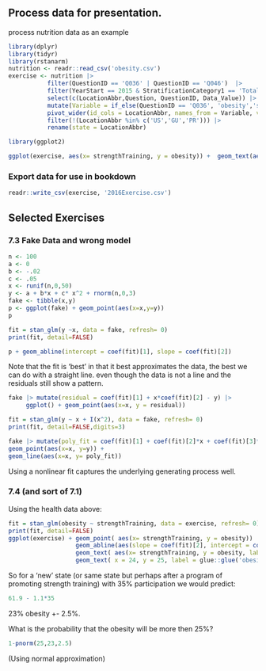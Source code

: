 ## Process data for presentation. 
process nutrition data as an example

```r
library(dplyr)
library(tidyr)
library(rstanarm)
nutrition <- readr::read_csv('obesity.csv')
exercise <- nutrition |>
           filter(QuestionID == 'Q036' | QuestionID == 'Q046')  |>
           filter(YearStart == 2015 & StratificationCategory1 == 'Total')  |>
           select(c(LocationAbbr,Question, QuestionID, Data_Value)) |>
           mutate(Variable = if_else(QuestionID == 'Q036', 'obesity','strengthTraining')) |>
           pivot_wider(id_cols = LocationAbbr, names_from = Variable, values_from = Data_Value) |> 
           filter(!(LocationAbbr %in% c('US','GU','PR'))) |>
           rename(state = LocationAbbr)

```

```r
library(ggplot2)

ggplot(exercise, aes(x= strengthTraining, y = obesity)) +  geom_text(aes(label= state))

```



### Export data for use in bookdown

```r
readr::write_csv(exercise, '2016Exercise.csv')
```


## Selected Exercises  

### 7.3 Fake Data and wrong model

```r
n <- 100
a <- 0
b <- -.02
c <- .05
x <- runif(n,0,50)
y <- a + b*x + c* x^2 + rnorm(n,0,3)
fake <- tibble(x,y)
p <- ggplot(fake) + geom_point(aes(x=x,y=y))
p
```
```r
fit = stan_glm(y ~x, data = fake, refresh= 0)
print(fit, detail=FALSE)
```
```r
p + geom_abline(intercept = coef(fit)[1], slope = coef(fit)[2])
```

Note that the fit is 'best' in that it best approximates the data, the best we can do with a straight line.   even though the data is not a line and the residuals still show a pattern.  

```r
fake |> mutate(residual = coef(fit)[1] + x*coef(fit)[2] - y) |>
     ggplot() + geom_point(aes(x=x, y = residual))
```

```r
fit = stan_glm(y ~ x + I(x^2), data = fake, refresh= 0)
print(fit, detail=FALSE,digits=3)
```

```r
fake |> mutate(poly_fit = coef(fit)[1] + coef(fit)[2]*x + coef(fit)[3]*x^2) |> ggplot() + 
geom_point(aes(x=x, y=y)) +
geom_line(aes(x=x, y= poly_fit))
```

Using a nonlinear fit captures the underlying  generating process well.


### 7.4 (and sort of 7.1)

Using the health data above:
```r
fit = stan_glm(obesity ~ strengthTraining, data = exercise, refresh= 0)
print(fit, detail=FALSE)
ggplot(exercise) + geom_point( aes(x= strengthTraining, y = obesity))  +
                   geom_abline(aes(slope = coef(fit)[2], intercept = coef(fit)[1]))  + 
                   geom_text( aes(x= strengthTraining, y = obesity, label=state), hjust=1.2, vjust=1, alpha=0.6) +
                   geom_text( x = 24, y = 25, label = glue::glue('obesity = {round(coef(fit)[1],1)} - {-round(coef(fit)[2],1)} strengthTraining '))
```

So for a 'new' state (or same state but perhaps after a program of promoting strength training) with 35% participation we would predict:

```r
61.9 - 1.1*35
```

23% obesity +- 2.5%.  

What is the probability that the obesity will be more then 25%?

```r
1-pnorm(25,23,2.5)
```

(Using normal approximation)